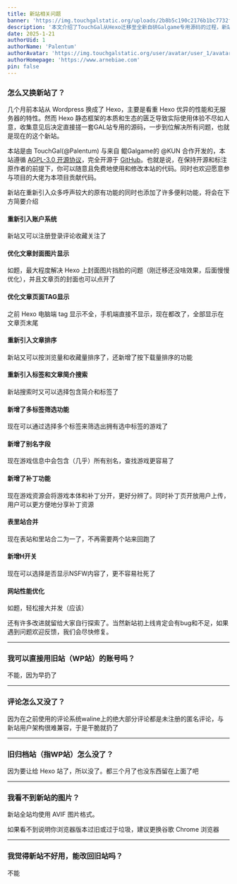 ```yaml
---
title: 新站相关问题
banner: 'https://img.touchgalstatic.org/uploads/2b8b5c190c2176b1bc7732f957ce8af8.avif'
description: '本文介绍了TouchGal从Hexo迁移至全新自研Galgame专用源码的过程，新站由TouchGal与鲲Galgame合作开发，遵循AGPL-3.0开源协议。新站重新引入账户系统、优化文章封面和TAG显示、新增多标签筛选、别名搜索、补丁功能等，合并表里站并加入H开关，提升用户体验和性能。旧站账号和评论无法迁移，旧归档站已关闭。新站使用AVIF图片格式，建议使用Chrome浏览器。新站旨在解决Hexo的不足，提供更完善的功能和体验。'
date: 2025-1-21
authorUid: 1
authorName: 'Palentum'
authorAvatar: 'https://img.touchgalstatic.org/user/avatar/user_1/avatar-mini.avif'
authorHomepage: 'https://www.arnebiae.com'
pin: false
---
```


### 怎么又换新站了？

几个月前本站从 Wordpress 换成了 Hexo，主要是看重 Hexo 优异的性能和无服务器的特性。然而 Hexo 静态框架的本质和生态的匮乏导致实际使用体验不尽如人意，收集意见后决定直接搓一套GAL站专用的源码，一步到位解决所有问题，也就是现在的这个新站。

本站是由 TouchGal(@Palentum) 与来自 鲲Galgame的 @KUN 合作开发的，本站遵循 [AGPL-3.0 开源协议](https://www.gnu.org/licenses/gpl-3.0.en.html)，完全开源于 [GitHub](https://github.com/KUN1007/kun-touchgal-next)。也就是说，在保持开源和标注原作者的前提下，你可以随意且免费地使用和修改本站的代码。同时也欢迎愿意参与项目的大佬为本项目贡献代码。

新站在重新引入众多呼声较大的原有功能的同时也添加了许多便利功能，将会在下方简要介绍

#### 重新引入账户系统

新站又可以注册登录评论收藏关注了

#### 优化文章封面图片显示

如题，最大程度解决 Hexo 上封面图片挡脸的问题（刚迁移还没啥效果，后面慢慢优化），并且文章页的封面也可以点开了

#### 优化文章页面TAG显示

之前 Hexo 电脑端 tag 显示不全，手机端直接不显示，现在都改了，全部显示在文章页末尾

#### 重新引入文章排序

新站又可以按浏览量和收藏量排序了，还新增了按下载量排序的功能

#### 重新引入标签和文章简介搜索

新站搜索时又可以选择包含简介和标签了

#### 新增了多标签筛选功能

现在可以通过选择多个标签来筛选出拥有选中标签的游戏了

#### 新增了别名字段

现在游戏信息中会包含（几乎）所有别名，查找游戏更容易了

#### 新增了补丁功能

现在游戏资源会将游戏本体和补丁分开，更好分辨了。同时补丁页开放用户上传，用户可以更方便地分享补丁资源

#### 表里站合并

现在表站和里站合二为一了，不再需要两个站来回跑了

#### 新增H开关

现在可以选择是否显示NSFW内容了，更不容易社死了

#### 网站性能优化

如题，轻松接大并发（应该）

还有许多改进就留给大家自行探索了。当然新站初上线肯定会有bug和不足，如果遇到问题欢迎反馈，我们会尽快修复。

---

### 我可以直接用旧站（WP站）的账号吗？

不能，因为早扔了

---

### 评论怎么又没了？

因为在之前使用的评论系统waline上的绝大部分评论都是未注册的匿名评论，与新站用户架构很难兼容，于是干脆就扔了

---

### 旧归档站（指WP站）怎么没了？

因为要让给 Hexo 站了，所以没了。都三个月了也没东西留在上面了吧

---

### 我看不到新站的图片？

新站全站均使用 AVIF 图片格式。

如果看不到说明你浏览器版本过旧或过于垃圾，建议更换谷歌 Chrome 浏览器

---

### 我觉得新站不好用，能改回旧站吗？

不能
